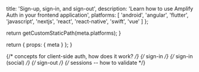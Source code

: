 
  title: 'Sign-up, sign-in, and sign-out',
  description:
    'Learn how to use Amplify Auth in your frontend application',
  platforms: [
    'android',
    'angular',
    'flutter',
    'javascript',
    'nextjs',
    'react',
    'react-native',
    'swift',
    'vue'
  ]
};

  return getCustomStaticPath(meta.platforms);
}

  return {
    props: {
      meta
    }
  };
}

{/* concepts for client-side auth, how does it work? */}
{/* sign-in */}
{/* sign-in (social) */}
{/* sign-out */}
{/* sessions -- how to validate */}
